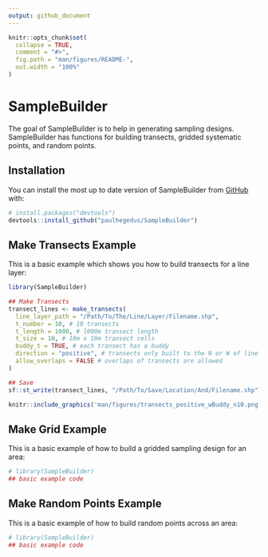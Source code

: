 ```yaml
---
output: github_document
---
```


<!-- README.md is generated from README.Rmd. Please edit that file -->

```r
knitr::opts_chunk$set(
  collapse = TRUE,
  comment = "#>",
  fig.path = "man/figures/README-",
  out.width = "100%"
)
```

# SampleBuilder

<!-- badges: start -->
<!-- badges: end -->

The goal of SampleBuilder is to help in generating sampling designs. SampleBuilder has functions for building transects, gridded systematic points, and random points. 

## Installation

You can install the most up to date version of SampleBuilder from [GitHub](https://github.com/) with:

``` r
# install.packages("devtools")
devtools::install_github("paulhegedus/SampleBuilder")
```

## Make Transects Example

This is a basic example which shows you how to build transects for a line layer:

```r
library(SampleBuilder)

## Make Transects
transect_lines <- make_transects(
  line_layer_path = "/Path/To/The/Line/Layer/Filename.shp",
  t_number = 10, # 10 transects
  t_length = 1000, # l000m transect length
  t_size = 10, # 10m x 10m transect cells
  buddy_t = TRUE, # each transect has a buddy
  direction = "positive", # transects only built to the N or W of line layer
  allow_overlaps = FALSE # overlaps of transects are allowed
)

## Save
sf::st_write(transect_lines, "/Path/To/Save/Location/And/Filename.shp")
```

```r
knitr::include_graphics('man/figures/transects_positive_wBuddy_n10.png')
```


## Make Grid Example

This is a basic example of how to build a gridded sampling design for an area:

```r
# library(SampleBuilder)
## basic example code
```

## Make Random Points Example

This is a basic example of how to build random points across an area:

```r
# library(SampleBuilder)
## basic example code
```

